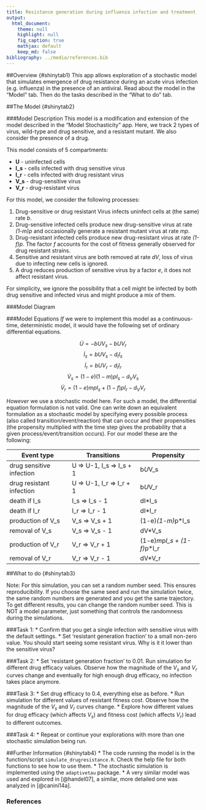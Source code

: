 ```yaml
---
title: Resistance generation during influenza infection and treatment
output:
  html_document:
    theme: null
    highlight: null
    fig_caption: true
    mathjax: default 
    keep_md: false
bibliography: ../media/references.bib
---
```


##Overview {#shinytab1}
This app allows exploration of a stochastic model that simulates emergence of drug resistance during an acute virus infection (e.g. influenza) in the presence of an antiviral. Read about the model in the "Model" tab. Then do the tasks described in the "What to do" tab.


##The Model {#shinytab2}

###Model Description
This model is a modification and extension of the model described in the "Model Stochasticity" app. Here, we track 2 types of virus, wild-type and drug sensitive, and a resistant mutant. We also consider the presence of a drug. 

This model consists of 5 compartments:

* **U** - uninfected cells 
* **I_s** - cells infected with drug sensitive virus
* **I_r** - cells infected with drug resistant virus
* **V_s** - drug-sensitive virus
* **V_r** - drug-resistant virus


For this model, we consider the following processes: 

1. Drug-sensitive or drug resistant Virus infects uninfect cells at (the same) rate _b_.
2. Drug-sensitive infected cells produce new drug-sensitive virus at rate _(1-m)p_ and occasionally generate a resistant mutant virus at rate _mp_. 
3. Drug-resistant infected cells produce new drug-resistant virus at rate _(1-f)p_. The factor _f_ accounts for the cost of fitness generally observed for drug resistant strains.
4. Sensitive and resistant virus are both removed at rate _dV_, loss of virus due to infecting new cells is ignored.
5. A drug reduces production of sensitive virus by a factor _e_, it does not affect resistant virus.

For simplicity, we ignore the possibility that a cell might be infected by both drug sensitive and infected virus and might produce a mix of them.

###Model Diagram



###Model Equations
*If* we were to implement this model as a continuous-time, deterministic model, it would have the following set of ordinary differential equations. 


$$\dot U =  - bUV_s - bU V_r$$
$$\dot I_s = bUV_s - d_I I_s$$
$$\dot I_r = bUV_r - d_I I_r$$
$$\dot V_s = (1-e)(1-m)pI_s - d_V V_s$$
$$\dot V_r = (1-e)mpI_s + (1-f)pI_r - d_V V_r$$



*However* we use a stochastic model here. For such a model, the differential equation formulation is not valid. One can write down an equivalent formulation as a stochastic model by specifying every possible process (also called transition/event/reaction) that can occur and their propensities (the propensity multiplied with the time step gives the probability that a given process/event/transition occurs). For our model these are the following:

Event type              |  Transitions                  |   Propensity      |
----------              |  -----------                  |   ----------      |
drug sensitive infection|  U => U-1, I_s => I_s + 1     |   b*U*V_s           |
drug resistant infection|  U => U-1, I_r => I_r + 1     |   b*U*V_r           |
death if I_s              |  I_s => I_s - 1             |   dI*I_s          |
death if I_r              |  I_r => I_r - 1             |   dI*I_r          |
production of V_s         |  V_s => V_s + 1                     |   (1-e)*(1-m)*p*I_s          |
removal of V_s            |  V_s => V_s - 1                     |   dV*V_s          | 
production of V_r         |  V_r => V_r + 1                     |   (1-e)*m*p*I_s + (1-f)*p*I_r      |
removal of V_r            |  V_r => V_r - 1                     |   dV*V_r          | 




##What to do {#shinytab3}

Note: For this simulation, you can set a random number seed. This ensures reproducibility. If you choose the same seed and run the simulation twice, the same random numbers are generated and you get the same trajectory. To get different results, you can change the random number seed. This is NOT a model parameter, just something that controls the randomness during the simulations.

###Task 1: 
* Confirm that you get a single infection with sensitive virus with the default settings.
* Set 'resistant generation fraction' to a small non-zero value. You should start seeing some resistant virus. Why is it it lower than the sensitive virus?

###Task 2: 
* Set 'resistant generation fraction' to 0.01. Run simulation for different drug efficacy values. Observe how the magnitude of the _V~s~_ and _V~r~_ curves change and eventually for high enough drug efficacy, no infection takes place anymore.


###Task 3: 
* Set drug efficacy to 0.4, everything else as before.
* Run simulation for different values of resistant fitness cost. Observe how the magnitude of the _V~s~_ and _V~r~_ curves change.
* Explore how different values for drug efficacy (which affects _V~s~_) and fitness cost (which affects _V~r~_) lead to different outcomes.

###Task 4: 
* Repeat or continue your explorations with more than one stochastic simulation being run.



##Further Information {#shinytab4}
* The code running the model is in the function/script `simulate_drugresistance.R`. Check the help file for both functions to see how to use them.
* The stochastic simulation is implemented using the `adaptivetau` package.
* A very similar model was used and explored in [@handel07], a similar, more detailed one was analyzed in [@canini14a].

### References


